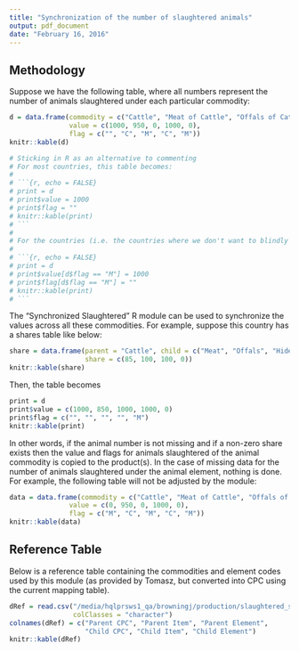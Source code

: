 ```yaml
---
title: "Synchronization of the number of slaughtered animals"
output: pdf_document
date: "February 16, 2016"
---
```


## Methodology

Suppose we have the following table, where all numbers represent the number of animals slaughtered under each particular commodity:

```r
d = data.frame(commodity = c("Cattle", "Meat of Cattle", "Offals of Cattle", "Hides and Skins of Cattle", "Fat of Cattle"),
               value = c(1000, 950, 0, 1000, 0),
               flag = c("", "C", "M", "C", "M"))
knitr::kable(d)
```

```r
# Sticking in R as an alternative to commenting
# For most countries, this table becomes:
# 
# ```{r, echo = FALSE}
# print = d
# print$value = 1000
# print$flag = ""
# knitr::kable(print)
# ```
# 
# For the countries (i.e. the countries where we don't want to blindly copy), we have several options.  We could just copy the most recent or most recent official over all the missing cells:
# 
# ```{r, echo = FALSE}
# print = d
# print$value[d$flag == "M"] = 1000
# print$flag[d$flag == "M"] = ""
# knitr::kable(print)
# ```
```

The "Synchronized Slaughtered" R module can be used to synchronize the values across all these commodities.  For example, suppose this country has a shares table like below:

```r
share = data.frame(parent = "Cattle", child = c("Meat", "Offals", "Hides and Skins", "Fat"),
                   share = c(85, 100, 100, 0))
knitr::kable(share)
```

Then, the table becomes

```r
print = d
print$value = c(1000, 850, 1000, 1000, 0)
print$flag = c("", "", "", "", "M")
knitr::kable(print)
```

In other words, if the animal number is not missing and if a non-zero share exists then the value and flags for animals slaughtered of the animal commodity is copied to the product(s).  In the case of missing data for the number of animals slaughtered under the animal element, nothing is done.  For example, the following table will not be adjusted by the module:

```r
data = data.frame(commodity = c("Cattle", "Meat of Cattle", "Offals of Cattle", "Hides and Skins of Cattle", "Fat of Cattle"),
               value = c(0, 950, 0, 1000, 0),
               flag = c("M", "C", "M", "C", "M"))
knitr::kable(data)
```

## Reference Table

Below is a reference table containing the commodities and element codes used by this module (as provided by Tomasz, but converted into CPC using the current mapping table).

```r
dRef = read.csv("/media/hqlprsws1_qa/browningj/production/slaughtered_synchronized.csv",
                colClasses = "character")
colnames(dRef) = c("Parent CPC", "Parent Item", "Parent Element",
                   "Child CPC", "Child Item", "Child Element")
knitr::kable(dRef)
```